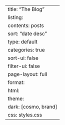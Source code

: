 ---
title: "The Blog"
listing:
  contents: posts
  sort: "date desc"
  type: default
  categories: true
  sort-ui: false
  filter-ui: false
page-layout: full
format:
  html:
    theme:
      dark: [cosmo, brand]
    css: styles.css
---